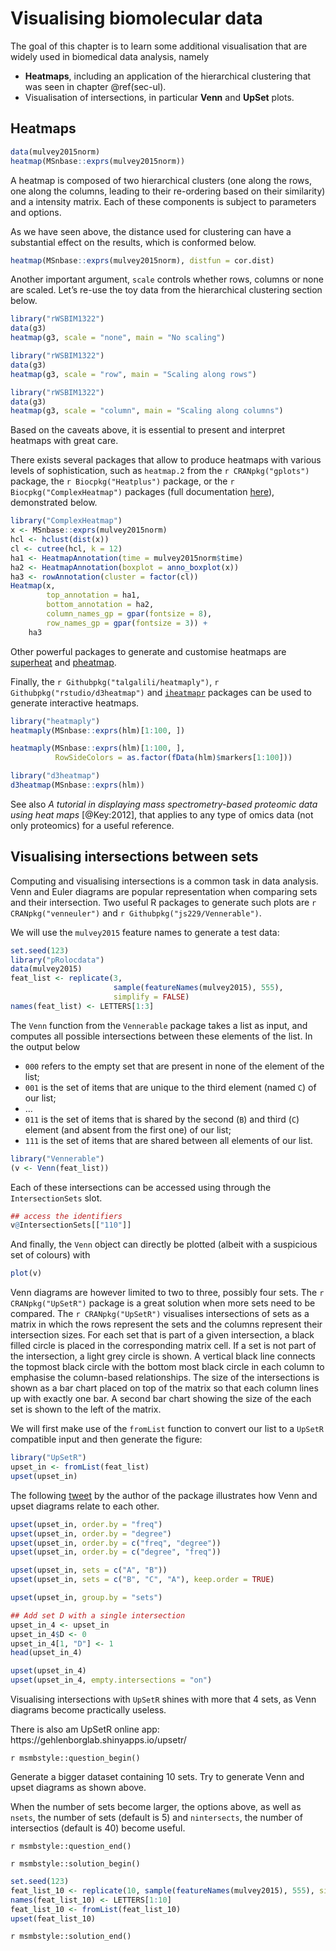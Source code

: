 # Visualising biomolecular data {#sec-biovis}

The goal of this chapter is to learn some additional visualisation
that are widely used in biomedical data analysis, namely

- **Heatmaps**, including an application of the hierarchical
  clustering that was seen in chapter \@ref(sec-ul).
- Visualisation of intersections, in particular **Venn** and **UpSet**
  plots.

<!-- - The `r BiocStyle::Biocpkg("Gviz")` to visualise genomic data. -->


## Heatmaps


```r
data(mulvey2015norm)
heatmap(MSnbase::exprs(mulvey2015norm))
```

A heatmap is composed of two hierarchical clusters (one along the
rows, one along the columns, leading to their re-ordering based on
their similarity) and a intensity matrix. Each of these components is
subject to parameters and options.

As we have seen above, the distance used for clustering can have a
substantial effect on the results, which is conformed below.


```r
heatmap(MSnbase::exprs(mulvey2015norm), distfun = cor.dist)
```


Another important argument, `scale` controls whether rows, columns or
none are scaled. Let's re-use the toy data from the hierarchical
clustering section below.



```r
library("rWSBIM1322")
data(g3)
heatmap(g3, scale = "none", main = "No scaling")
```

```r
library("rWSBIM1322")
data(g3)
heatmap(g3, scale = "row", main = "Scaling along rows")
```

```r
library("rWSBIM1322")
data(g3)
heatmap(g3, scale = "column", main = "Scaling along columns")
```

Based on the caveats above, it is essential to present and interpret
heatmaps with great care.


There exists several packages that allow to produce heatmaps with
various levels of sophistication, such as `heatmap.2` from the `r
CRANpkg("gplots")` package, the `r Biocpkg("Heatplus")` package, or
the `r Biocpkg("ComplexHeatmap")` packages (full documentation
[here](https://jokergoo.github.io/ComplexHeatmap-reference/book/index.html)),
demonstrated below.


```r
library("ComplexHeatmap")
x <- MSnbase::exprs(mulvey2015norm)
hcl <- hclust(dist(x))
cl <- cutree(hcl, k = 12)
ha1 <- HeatmapAnnotation(time = mulvey2015norm$time)
ha2 <- HeatmapAnnotation(boxplot = anno_boxplot(x))
ha3 <- rowAnnotation(cluster = factor(cl))
Heatmap(x,
        top_annotation = ha1,
        bottom_annotation = ha2,
        column_names_gp = gpar(fontsize = 8),
        row_names_gp = gpar(fontsize = 3)) +
    ha3
```

Other powerful packages to generate and customise heatmaps are
[superheat](https://rlbarter.github.io/superheat/) and
[pheatmap](https://github.com/raivokolde/pheatmap).


Finally, the `r Githubpkg("talgalili/heatmaply")`,
`r Githubpkg("rstudio/d3heatmap")` and [`iheatmapr`](https://ropensci.github.io/iheatmapr/index.html)
packages can be used to generate interactive heatmaps.


```r
library("heatmaply")
heatmaply(MSnbase::exprs(hlm)[1:100, ])
```

```r
heatmaply(MSnbase::exprs(hlm)[1:100, ],
          RowSideColors = as.factor(fData(hlm)$markers[1:100]))
```

```r
library("d3heatmap")
d3heatmap(MSnbase::exprs(hlm))
```

See also *A tutorial in displaying mass spectrometry-based proteomic
data using heat maps* [@Key:2012], that applies to any type of omics
data (not only proteomics) for a useful reference.


## Visualising intersections between sets

Computing and visualising intersections is a common task in data
analysis. Venn and Euler diagrams are popular representation when
comparing sets and their intersection. Two useful R packages to
generate such plots are
`r CRANpkg("venneuler")` and `r Githubpkg("js229/Vennerable")`.

We will use the `mulvey2015` feature names to generate a test data:

```r
set.seed(123)
library("pRolocdata")
data(mulvey2015)
feat_list <- replicate(3,
                       sample(featureNames(mulvey2015), 555),
                       simplify = FALSE)
names(feat_list) <- LETTERS[1:3]
```

The `Venn` function from the `Vennerable` package takes a list as
input, and computes all possible intersections between these elements
of the list. In the output below

- `000` refers to the empty set that are present in none of the
  element of the list;
- `001` is the set of items that are unique to the third element
  (named `C`) of our list;
- ...
- `011` is the set of items that is shared by the second (`B`) and
  third (`C`) element (and absent from the first one) of our list;
- `111` is the set of items that are shared between all elements of
  our list.

```r
library("Vennerable")
(v <- Venn(feat_list))
```
Each of these intersections can be accessed using through the
`IntersectionSets` slot.

```r
## access the identifiers
v@IntersectionSets[["110"]]
```

And finally, the `Venn` object can directly be plotted (albeit with a
suspicious set of colours) with

```r
plot(v)
```

Venn diagrams are however limited to two to three, possibly four
sets. The `r CRANpkg("UpSetR")` package is a great solution when
more sets need to be compared.
The `r CRANpkg("UpSetR")` visualises intersections of sets as a matrix
in which the rows represent the sets and the columns represent their
intersection sizes. For each set that is part of a given intersection,
a black filled circle is placed in the corresponding matrix cell. If a
set is not part of the intersection, a light grey circle is shown. A
vertical black line connects the topmost black circle with the
bottom most black circle in each column to emphasise the column-based
relationships. The size of the intersections is shown as a bar chart
placed on top of the matrix so that each column lines up with exactly
one bar. A second bar chart showing the size of the each set is shown
to the left of the matrix.

We will first make use of the `fromList` function to convert our list
to a `UpSetR` compatible input and then generate the figure:

```r
library("UpSetR")
upset_in <- fromList(feat_list)
upset(upset_in)
```

The following
[tweet](https://twitter.com/ngehlenborg/status/986354574989709312) by
the author of the package illustrates how Venn and upset diagrams
relate to each other.


```r
upset(upset_in, order.by = "freq")
upset(upset_in, order.by = "degree")
upset(upset_in, order.by = c("freq", "degree"))
upset(upset_in, order.by = c("degree", "freq"))

upset(upset_in, sets = c("A", "B"))
upset(upset_in, sets = c("B", "C", "A"), keep.order = TRUE)

upset(upset_in, group.by = "sets")

## Add set D with a single intersection
upset_in_4 <- upset_in
upset_in_4$D <- 0
upset_in_4[1, "D"] <- 1
head(upset_in_4)

upset(upset_in_4)
upset(upset_in_4, empty.intersections = "on")
```
Visualising intersections with `UpSetR` shines with more that 4 sets,
as Venn diagrams become practically useless.


There is also am UpSetR online app: https://gehlenborglab.shinyapps.io/upsetr/

`r msmbstyle::question_begin()`

Generate a bigger dataset containing 10 sets. Try to generate Venn and
upset diagrams as shown above.

When the number of sets become larger, the options above, as well as
`nsets`, the number of sets (default is 5) and `nintersects`, the
number of intersectios (default is 40) become useful.

`r msmbstyle::question_end()`

`r msmbstyle::solution_begin()`

```r
set.seed(123)
feat_list_10 <- replicate(10, sample(featureNames(mulvey2015), 555), simplify = FALSE)
names(feat_list_10) <- LETTERS[1:10]
feat_list_10 <- fromList(feat_list_10)
upset(feat_list_10)
```

`r msmbstyle::solution_end()`


<!-- ## Data along genomic coordinates -->
